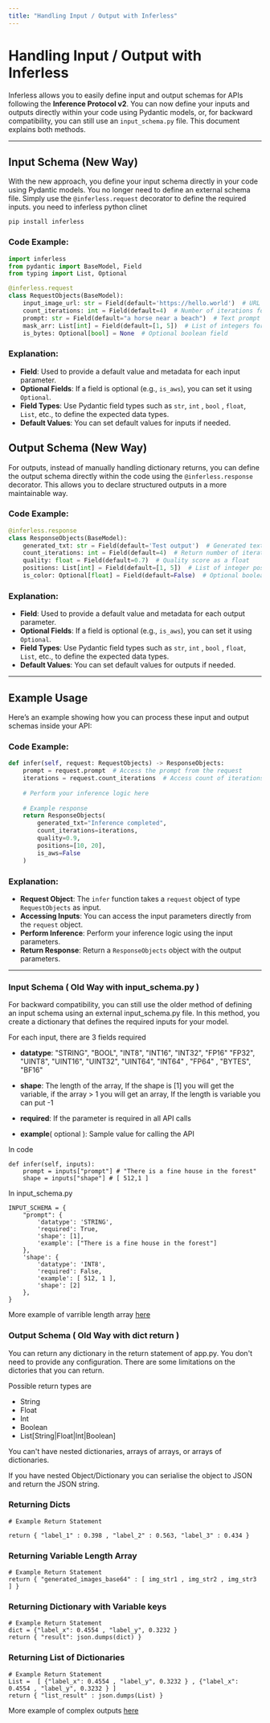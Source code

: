 ```yaml
---
title: "Handling Input / Output with Inferless"
---
```


# Handling Input / Output with Inferless

Inferless allows you to easily define input and output schemas for APIs following the **Inference Protocol v2**. You can now define your inputs and outputs directly within your code using Pydantic models, or, for backward compatibility, you can still use an `input_schema.py` file. This document explains both methods.

---

## Input Schema (New Way)

With the new approach, you define your input schema directly in your code using Pydantic models. You no longer need to define an external schema file. Simply use the `@inferless.request` decorator to define the required inputs. you need to inferless python clinet

```shell
pip install inferless
```

### Code Example:

```python
import inferless
from pydantic import BaseModel, Field
from typing import List, Optional

@inferless.request
class RequestObjects(BaseModel):
    input_image_url: str = Field(default='https://hello.world')  # URL input for an image
    count_iterations: int = Field(default=4)  # Number of iterations for processing
    prompt: str = Field(default="a horse near a beach")  # Text prompt input
    mask_arr: List[int] = Field(default=[1, 5])  # List of integers for mask
    is_bytes: Optional[bool] = None  # Optional boolean field

```

### Explanation:

- **Field**: Used to provide a default value and metadata for each input parameter.
- **Optional Fields**: If a field is optional (e.g., `is_aws`), you can set it using `Optional`.
- **Field Types**: Use Pydantic field types such as `str`, `int` , `bool` , `float`, `List`, etc., to define the expected data types.
- **Default Values**: You can set default values for inputs if needed.


## Output Schema (New Way)

For outputs, instead of manually handling dictionary returns, you can define the output schema directly within the code using the `@inferless.response` decorator. This allows you to declare structured outputs in a more maintainable way.

### Code Example:

```python
@inferless.response
class ResponseObjects(BaseModel):
    generated_txt: str = Field(default='Test output')  # Generated text
    count_iterations: int = Field(default=4)  # Return number of iterations
    quality: float = Field(default=0.7)  # Quality score as a float
    positions: List[int] = Field(default=[1, 5])  # List of integer positions
    is_color: Optional[float] = Field(default=False)  # Optional boolean field

```

### Explanation:

- **Field**: Used to provide a default value and metadata for each output parameter.
- **Optional Fields**: If a field is optional (e.g., `is_aws`), you can set it using `Optional`.
- **Field Types**: Use Pydantic field types such as `str`, `int` , `bool` , `float`, `List`, etc., to define the expected data types.
- **Default Values**: You can set default values for outputs if needed.

---

## Example Usage

Here’s an example showing how you can process these input and output schemas inside your API:

### Code Example:

```python
def infer(self, request: RequestObjects) -> ResponseObjects:
    prompt = request.prompt  # Access the prompt from the request
    iterations = request.count_iterations  # Access count of iterations
    
    # Perform your inference logic here
    
    # Example response
    return ResponseObjects(
        generated_txt="Inference completed", 
        count_iterations=iterations, 
        quality=0.9, 
        positions=[10, 20],
        is_aws=False
    )
```

### Explanation:

- **Request Object**: The `infer` function takes a `request` object of type `RequestObjects` as input.
- **Accessing Inputs**: You can access the input parameters directly from the `request` object.
- **Perform Inference**: Perform your inference logic using the input parameters.
- **Return Response**: Return a `ResponseObjects` object with the output parameters.

---


### Input Schema ( Old Way with input_schema.py )

For backward compatibility, you can still use the older method of defining an input schema using an external input_schema.py file. In this method, you create a dictionary that defines the required inputs for your model.

For each input, there are 3 fields required 

* **datatype**: "STRING", "BOOL", "INT8", "INT16", "INT32", "FP16" "FP32", "UINT8", "UINT16", "UINT32", "UINT64", "INT64" , "FP64" , "BYTES", "BF16"

* **shape**: The length of the array, If the shape is \[1\] you will get the variable, if the array > 1 you will get an array, If the length is variable you can put -1

* **required**: If the parameter is required in all API calls

* **example**( optional ): Sample value for calling the API

In code
```API 
def infer(self, inputs):
    prompt = inputs["prompt"] # "There is a fine house in the forest"
    shape = inputs["shape"] # [ 512,1 ]
```


In input\_schema.py 
```input_schema Example
INPUT_SCHEMA = {
    "prompt": {
        'datatype': 'STRING',
        'required': True,
        'shape': [1],
        'example': ["There is a fine house in the forest"]
    },
    'shape': {
        'datatype': 'INT8',
        'required': False,
        'example': [ 512, 1 ],
        'shape': [2]
    },
}
```

More example of varrible length array <a href="/concepts/multiple-inputs"> here </a>


### Output Schema ( Old Way with dict return )

You can return any dictionary in the return statement of app.py. You don't need to provide any configuration. There are some limitations on the dictories that you can return.

Possible return types are

* String 
* Float
* Int
* Boolean
* List[String|Float|Int|Boolean]

You can't have nested dictionaries, arrays of arrays, or arrays of dictionaries.

If you have nested Object/Dictionary you can serialise the object to JSON and return the JSON string.

### Returning Dicts

```
# Example Return Statement 

return { "label_1" : 0.398 , "label_2" : 0.563, "label_3" : 0.434 }
```

### Returning Variable Length Array 

```
# Example Return Statement 
return { "generated_images_base64" : [ img_str1 , img_str2 , img_str3 ] }
```


### Returning Dictionary with Variable keys 

```
# Example Return Statement 
dict = {"label_x": 0.4554 , "label_y", 0.3232 }
return { "result": json.dumps(dict) }
```

### Returning List of Dictionaries 

```
# Example Return Statement
List =  [ {"label_x": 0.4554 , "label_y", 0.3232 } , {"label_x": 0.4554 , "label_y", 0.3232 } ]
return { "list_result" : json.dumps(List) }
``` 

More example of complex outputs <a href="/concepts/multiple-outputs"> here </a>